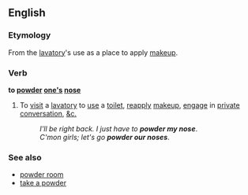 ==English==

===Etymology===
From the [[lavatory]]'s use as a place to apply [[makeup]].

===Verb===
'''to [[powder]] [[one's]] [[nose]]'''

# {{label|en|euphemistic|typically of women}} To [[visit]] a [[lavatory]] to [[use]] a [[toilet]], [[reapply]] [[makeup]], {{context|when used of a group of women|lang=en}} [[engage]] in [[private]] [[conversation]], [[&c.]]
#: ''I'll be right back. I just have to '''powder my nose'''''.
#: ''C'mon girls; let's go '''powder our noses'''''.

===See also===
* [[powder room]]
* [[take a powder]]